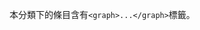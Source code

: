 {{polluted category}}
{{tracking category}}
本分類下的條目含有<code><nowiki><graph>...</graph></nowiki></code>標籤。